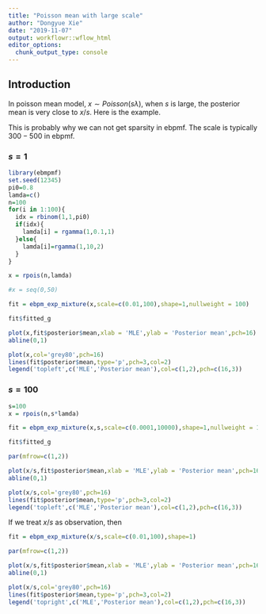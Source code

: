 ```yaml
---
title: "Poisson mean with large scale"
author: "Dongyue Xie"
date: "2019-11-07"
output: workflowr::wflow_html
editor_options:
  chunk_output_type: console
---
```


## Introduction

In poisson mean model, $x\sim Poisson(s\lambda)$, when $s$ is large, the posterior mean is very close to $x/s$. Here is the example.

This is probably why we can not get sparsity in ebpmf. The scale is typically $300-500$ in ebpmf.



### $s=1$

```r
library(ebmpmf)
set.seed(12345)
pi0=0.8
lamda=c()
n=100
for(i in 1:100){
  idx = rbinom(1,1,pi0)
  if(idx){
    lamda[i] = rgamma(1,0.1,1)
  }else{
    lamda[i]=rgamma(1,10,2)
  }
}

x = rpois(n,lamda)

#x = seq(0,50)

fit = ebpm_exp_mixture(x,scale=c(0.01,100),shape=1,nullweight = 100)

fit$fitted_g

plot(x,fit$posterior$mean,xlab = 'MLE',ylab = 'Posterior mean',pch=16)
abline(0,1)

plot(x,col='grey80',pch=16)
lines(fit$posterior$mean,type='p',pch=3,col=2)
legend('topleft',c('MLE','Posterior mean'),col=c(1,2),pch=c(16,3))
```

### $s=100$

```r
s=100
x = rpois(n,s*lamda)

fit = ebpm_exp_mixture(x,s,scale=c(0.0001,10000),shape=1,nullweight = 1000)

fit$fitted_g

par(mfrow=c(1,2))

plot(x/s,fit$posterior$mean,xlab = 'MLE',ylab = 'Posterior mean',pch=16)
abline(0,1)

plot(x/s,col='grey80',pch=16)
lines(fit$posterior$mean,type='p',pch=3,col=2)
legend('topleft',c('MLE','Posterior mean'),col=c(1,2),pch=c(16,3))
```


If we treat $x/s$ as observation, then 

```r
fit = ebpm_exp_mixture(x/s,scale=c(0.01,100),shape=1)

par(mfrow=c(1,2))

plot(x/s,fit$posterior$mean,xlab = 'MLE',ylab = 'Posterior mean',pch=16)
abline(0,1)

plot(x/s,col='grey80',pch=16)
lines(fit$posterior$mean,type='p',pch=3,col=2)
legend('topright',c('MLE','Posterior mean'),col=c(1,2),pch=c(16,3))
```

